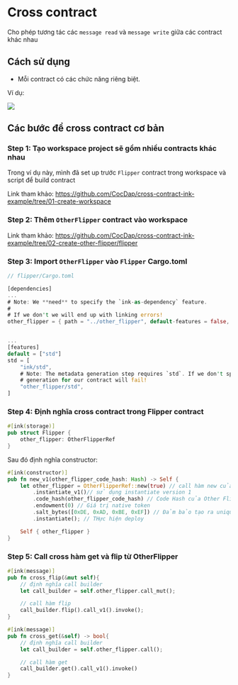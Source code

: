 # Cross contract 
Cho phép tương tác các `message read` và `message write` giữa các contract khác nhau 


## Cách sử dụng

+ Mỗi contract có các chức năng riêng biệt. 

Ví dụ:

![](../assets/cross_contract.png)



## Các bước để cross contract cơ bản 

### Step 1: Tạo workspace project sẽ gồm nhiều contracts khác nhau 

Trong ví dụ này, mình đã set up trước `Flipper` contract trong workspace và script để build contract 

Link tham khảo: https://github.com/CocDap/cross-contract-ink-example/tree/01-create-workspace


### Step 2: Thêm `OtherFlipper` contract vào workspace 

Link tham khảo: https://github.com/CocDap/cross-contract-ink-example/tree/02-create-other-flipper/flipper


### Step 3: Import `OtherFlipper` vào `Flipper` Cargo.toml

```rust
// flipper/Cargo.toml

[dependencies]
...
# Note: We **need** to specify the `ink-as-dependency` feature.
#
# If we don't we will end up with linking errors!
other_flipper = { path = "../other_flipper", default-features = false, features = ["ink-as-dependency"] }


... 
[features]
default = ["std"]
std = [
    "ink/std",
    # Note: The metadata generation step requires `std`. If we don't specify this the metadata
    # generation for our contract will fail!
    "other_flipper/std",
]
```

### Step 4: Định nghĩa cross contract trong Flipper contract 

```rust
#[ink(storage)]
pub struct Flipper {
    other_flipper: OtherFlipperRef
}
```

Sau đó định nghĩa constructor:

```rust
#[ink(constructor)]
pub fn new_v1(other_flipper_code_hash: Hash) -> Self {
    let other_flipper = OtherFlipperRef::new(true) // call hàm new của OtherFlipper với giá trị true
        .instantiate_v1()// sử dụng instantiate version 1 
        .code_hash(other_flipper_code_hash) // Code Hash của Other Flipper sau khi deploy - thông tin on-chain
        .endowment(0) // Giá trị native token 
        .salt_bytes([0xDE, 0xAD, 0xBE, 0xEF]) // Đảm bảo tạo ra unique contract address khi contract không thay đổi logic , storage
        .instantiate(); // THực hiện deploy 

    Self { other_flipper }
}
```

### Step 5: Call cross hàm get và flip từ OtherFlipper 

```rust
#[ink(message)]
pub fn cross_flip(&mut self){
    // định nghĩa call builder 
    let call_builder = self.other_flipper.call_mut();

    // call hàm flip
    call_builder.flip().call_v1().invoke();
}

#[ink(message)]
pub fn cross_get(&self) -> bool{
    // định nghĩa call builder 
    let call_builder = self.other_flipper.call();

    // call hàm get 
    call_builder.get().call_v1().invoke()
}
```




